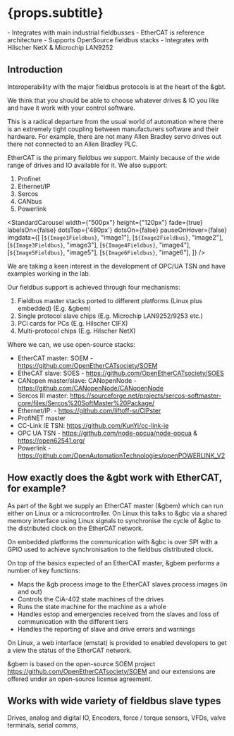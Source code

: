 

# {props.subtitle}
<Tldr>
- Integrates with main industrial fieldbusses
- EtherCAT is reference architecture
- Supports OpenSource fieldbus stacks
- Integrates with Hilscher NetX & Microchip LAN9252
</Tldr>

## Introduction
Interoperability with the major fieldbus protocols is at the heart of the &gbt.

We think that you should be able to choose whatever drives & IO you like and have it work with your control software.

This is a radical departure from the usual world of automation where there is an extremely tight coupling between manufacturers software and their hardware. For example, there are not many Allen Bradley servo drives out there not connected to an Allen Bradley PLC.

EtherCAT is the primary fieldbus we support. Mainly because of the wide range of drives and IO available for it. We also support:

1. Profinet
1. Ethernet/IP
1. Sercos
1. CANbus
1. Powerlink



<StandardCarousel width={"500px"} height={"120px"} fade={true} labelsOn={false} dotsTop={'480px'} dotsOn={false} pauseOnHover={false} imgdata={[
    [`${Image1Fieldbus}`, "image1"],
    [`${Image2Fieldbus}`, "image2"],
    [`${Image3Fieldbus}`, "image3"],
    [`${Image4Fieldbus}`, "image4"],
    [`${Image5Fieldbus}`, "image5"],
    [`${Image6Fieldbus}`, "image6"],
]} />


We are taking a keen interest in the development of OPC/UA TSN and have examples working in the lab.

Our fieldbus support is achieved through four mechanisms:

1.	Fieldbus master stacks ported to different platforms (Linux plus embedded) (E.g. &gbem)
1.	Single protocol slave chips (E.g. Microchip LAN9252/9253 etc.)
1.	PCi cards for PCs (E.g. Hilscher CIFX)
1.	Multi-protocol chips (E.g. Hilscher NetX)

Where we can, we use open-source stacks:

* EtherCAT master:  SOEM - https://github.com/OpenEtherCATsociety/SOEM
* EtheCAT slave: SOES - https://github.com/OpenEtherCATsociety/SOES
* CANopen master/slave: CANopenNode - https://github.com/CANopenNode/CANopenNode
* Sercos III master: https://sourceforge.net/projects/sercos-softmaster-core/files/Sercos%20SoftMaster%20Package/
* Ethernet/IP: - https://github.com/liftoff-sr/CIPster
* ProfiNET master
* CC-Link IE TSN: https://github.com/KunYi/cc-link-ie
* OPC UA TSN - https://github.com/node-opcua/node-opcua & https://open62541.org/
* Powerlink - https://github.com/OpenAutomationTechnologies/openPOWERLINK_V2

## How exactly does the &gbt work with EtherCAT, for example?

As part of the &gbt we supply an EtherCAT master (&gbem) which can run either on Linux or a microcontroller. On Linux this talks to &gbc via a shared memory interface using Linux signals to synchronise the cycle of &gbc to the distributed clock on the EtherCAT network.

On embedded platforms the communication with &gbc is over SPI with a GPIO used to achieve synchronisation to the fieldbus distributed clock.

On top of the basics expected of an EtherCAT master, &gbem performs a number of key functions:
* Maps the &gb process image to the EtherCAT slaves process images (in and out)
* Controls the CiA-402 state machines of the drives
* Runs the state machine for the machine as a whole
* Handles estop and emergencies received from the slaves and loss of communication with the different tiers
* Handles the reporting of slave and drive errors and warnings

On Linux, a web interface (emstat) is provided to enabled developers to get a view the status of the EtherCAT network.

&gbem is based on the open-source SOEM project https://github.com/OpenEtherCATsociety/SOEM and our extensions are offered under an open-source license agreement.

## Works with wide variety of fieldbus slave types

Drives, analog and digital IO, Encoders, force / torque sensors, VFDs, valve terminals, serial comms,